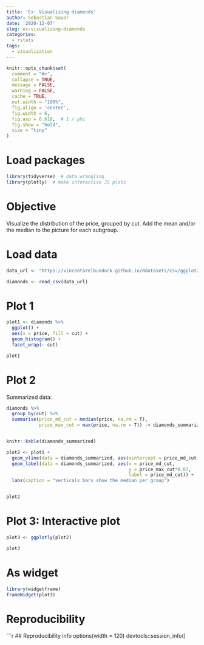 ```yaml
---
title: 'Ex: Visualizing diamonds'
author: Sebastian Sauer
date: '2020-12-07'
slug: ex-visualizing-diamonds
categories:
  - rstats
tags:
  - visualization
---
```




```r
knitr::opts_chunk$set(
  comment = "#>",
  collapse = TRUE,
  message = FALSE,
  warning = FALSE,
  cache = TRUE,
  out.width = "100%",
  fig.align = 'center',
  fig.width = 6,
  fig.asp = 0.618,  # 1 / phi
  fig.show = "hold",
  size = "tiny"
)
```



# Load packages

```r
library(tidyverse)  # data wrangling
library(plotly)  # make interactive JS plots
```


# Objective

Visualize the distribution of the price, grouped by cut. Add the mean and/or the median to the picture for each subgroup.

# Load data


```r
data_url <- "https://vincentarelbundock.github.io/Rdatasets/csv/ggplot2/diamonds.csv"
```

```r
diamonds <- read_csv(data_url)
```


# Plot 1

```r
plot1 <- diamonds %>% 
  ggplot() + 
  aes(x = price, fill = cut) +
  geom_histogram() +
  facet_wrap(~ cut)

plot1
```

# Plot 2

Summarized data:

```r
diamonds %>% 
  group_by(cut) %>% 
  summarise(price_md_cut = median(price, na.rm = T),
            price_max_cut = max(price, na.rm = T)) -> diamonds_summarized


knitr::kable(diamonds_summarized)
```



```r
plot2 <- plot1 + 
  geom_vline(data = diamonds_summarized, aes(xintercept = price_md_cut)) +
  geom_label(data = diamonds_summarized, aes(x = price_md_cut,
                                             y = price_max_cut*0.07,
                                             label = price_md_cut)) +
  labs(caption = "verticals bars show the median per group")


plot2
```


# Plot 3: Interactive plot



```r
plot3 <- ggplotly(plot2)

plot3
```


# As widget

```r
library(widgetframe)
frameWidget(plot3)
```




# Reproducibility

```r
## Reproducibility info
options(width = 120)
devtools::session_info()


